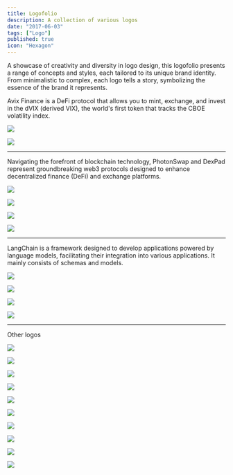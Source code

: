 ```yaml
---
title: Logofolio
description: A collection of various logos
date: "2017-06-03"
tags: ["Logo"]
published: true
icon: "Hexagon"
---
```


A showcase of creativity and diversity in logo design, this logofolio presents a range of concepts and styles, each tailored to its unique brand identity. From minimalistic to complex, each logo tells a story, symbolizing the essence of the brand it represents.

Avix Finance is a DeFi protocol that allows you to mint, exchange, and invest in the dVIX (derived VIX), the world's first token that tracks the CBOE volatility index.

![](/avix-logo-1.webp)

![](/avix-logo-2.webp)

---

Navigating the forefront of blockchain technology, PhotonSwap and DexPad represent groundbreaking web3 protocols designed to enhance decentralized finance (DeFi) and exchange platforms.

![](/photon-1.webp)

![](/photon-2.webp)

![](/dexpad-1.webp)

![](/dexpad-2.webp)

---

LangChain is a framework designed to develop applications powered by language models, facilitating their integration into various applications. It mainly consists of schemas and models.

![](/langchain-logo-1.webp)

![](/langchain-logo-2.webp)

![](/langchain-logo-3.webp)

![](/langchain-logo-4.webp)

---

Other logos

![](/logo-1.webp)

![](/logo-2.webp)

![](/logo-3.webp)

![](/logo-4.webp)

![](/logo-5.webp)

![](/logo-6.webp)

![](/logo-7.webp)

![](/logo-8.webp)

![](/logo-9.webp)

![](/logo-10.webp)
